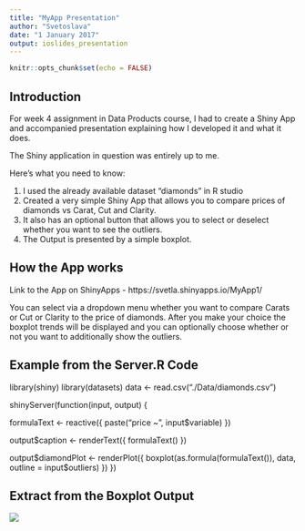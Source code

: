 ---
title: "MyApp Presentation"
author: "Svetoslava"
date: "1 January 2017"
output: ioslides_presentation
---

```{r setup, include=FALSE}
knitr::opts_chunk$set(echo = FALSE)
```

## Introduction

For week 4 assignment in Data Products course, I had to create a Shiny App and accompanied presentation explaining how I developed it and what it does.

The Shiny application in question was entirely up to me. 

Here's what you need to know:

1. I used the already available dataset "diamonds" in R studio
2. Created a very simple Shiny App that allows you to compare prices of diamonds vs Carat, Cut and Clarity.
3. It also has an optional button that allows you to select or deselect whether you want to see the outliers. 
4. The Output is presented by a simple boxplot.

## How the App works

Link to the App on ShinyApps - https://svetla.shinyapps.io/MyApp1/

You can select via a dropdown menu whether you want to compare Carats or Cut or Clarity to the price of diamonds. After you make your choice the boxplot trends will be displayed and you can optionally choose whether or not you want to additionally show the outliers.


## Example from the Server.R Code

library(shiny)
library(datasets)
data <- read.csv("./Data/diamonds.csv")

shinyServer(function(input, output) {
 
  formulaText <- reactive({
    paste("price ~", input$variable)
  })
  
  output$caption <- renderText({
    formulaText()
  })
  
  output$diamondPlot <- renderPlot({
    boxplot(as.formula(formulaText()), 
            data,
            outline = input$outliers)
  })
})

## Extract from the Boxplot Output

![](/Users/Svetla/Desktop/Data Science/shinyapp/MyApp1/Image1.png)